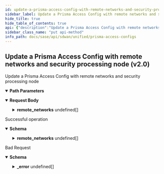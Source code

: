 ```yaml
---
id: update-a-prisma-access-config-with-remote-networks-and-security-processing-node-v-2-0
sidebar_label: Update a Prisma Access Config with remote networks and security processing node (v2.0)
hide_title: true
hide_table_of_contents: true
api: {"description":"Update a Prisma Access Config with remote networks and security processing node","operationId":"put-sdwan-v2.0-api-sites-site_id-prismaaccess_configs-config_id","parameters":[{"description":"Site Id","in":"path","name":"site_id","required":true,"schema":{"description":"Site Id","type":"string"}},{"description":"Prisma Access Config","in":"path","name":"config_id","required":true,"schema":{"description":"Config Id","type":"string"}}],"requestBody":{"content":{"application/json":{"schema":{"properties":{"id":{"description":"Id","type":"string"},"remote_networks":{"description":"Remote Networks: Valid Valid ","items":{"properties":{"remote_network_names":{"description":"Remote Network Names","items":{"description":"Remote Network Names","type":"string"},"type":"array"},"spn_name":{"description":"Spn Name: NotNull(error = DEM_INVALID_SPN_NAME: Security processing name is not specified) ","type":"string"}},"required":["spn_name"]},"type":"array"},"site_id":{"description":"Site Id: Digits(fraction = 0, integer = 50, SITEID_INVALID) NotNull ","type":"string"}},"required":["site_id"]}}}},"responses":{"200":{"content":{"application/json":{"schema":{"properties":{"id":{"description":"Id","type":"string"},"remote_networks":{"description":"Remote Networks: Valid Valid ","items":{"properties":{"remote_network_names":{"description":"Remote Network Names","items":{"description":"Remote Network Names","type":"string"},"type":"array"},"spn_name":{"description":"Spn Name: NotNull(error = DEM_INVALID_SPN_NAME: Security processing name is not specified) ","type":"string"}},"required":["spn_name"]},"type":"array"},"site_id":{"description":"Site Id: Digits(fraction = 0, integer = 50, SITEID_INVALID) NotNull ","type":"string"}},"required":["site_id"]}}},"description":"Successful operation"},"400":{"content":{"application/json":{"example":{"value":{"_error":[{"code":"INVALID_JSON_INPUT"},{"code":"INVALID_JSON_EXTRA_ATTRIBUTE"},{"code":"SITE_NOT_FOUND"},{"code":"INVALID_JSON_COMMON_ATTR_MISMATCH"},{"code":"INVALID_REQUEST_DUPLICATE_KEY"}]}},"schema":{"properties":{"_error":{"items":{"properties":{"code":{"type":"string"},"message":{"type":"string"}}},"type":"array"}}}}},"description":"Bad Request"}},"tags":["Prisma Access Configs"],"method":"put","path":"/sdwan/v2.0/api/sites/{site_id}/prismaaccess_configs/{config_id}","servers":[{"url":"/"}],"jsonRequestBodyExample":{"id":"string","remote_networks":[{"remote_network_names":["string"],"spn_name":"string"}],"site_id":"string"},"info":{"contact":{},"description":"No description available.","title":"Prisma Access Configs","version":"Latest"},"postman":{"name":"Update a Prisma Access Config with remote networks and security processing node (v2.0)","description":{"content":"Update a Prisma Access Config with remote networks and security processing node","type":"text/plain"},"url":{"path":["sdwan","v2.0","api","sites",":site_id","prismaaccess_configs",":config_id"],"host":["{{baseUrl}}"],"query":[],"variable":[{"disabled":false,"description":{"content":"(Required) Site Id","type":"text/plain"},"type":"any","value":"","key":"site_id"},{"disabled":false,"description":{"content":"(Required) Prisma Access Config","type":"text/plain"},"type":"any","value":"","key":"config_id"}]},"header":[{"key":"Content-Type","value":"application/json"},{"key":"Accept","value":"application/json"}],"method":"PUT","body":{"mode":"raw","raw":"\"\"","options":{"raw":{"language":"json"}}}}}
sidebar_class_name: "put api-method"
info_path: docs/sase/api/sdwan/unified/prisma-access-configs
---
```



## Update a Prisma Access Config with remote networks and security processing node (v2.0)



Update a Prisma Access Config with remote networks and security processing node

<details style={{"marginBottom":"1rem"}} data-collapsed={false} open={true}><summary style={{}}><strong>Path Parameters</strong></summary><div><ul><ParamsItem className={"paramsItem"} param={{"description":"Site Id","in":"path","name":"site_id","required":true,"schema":{"description":"Site Id","type":"string"}}}></ParamsItem><ParamsItem className={"paramsItem"} param={{"description":"Prisma Access Config","in":"path","name":"config_id","required":true,"schema":{"description":"Config Id","type":"string"}}}></ParamsItem></ul></div></details><details style={{}} data-collapsed={false} open={true}><summary style={{"textAlign":"left"}}><strong>Request Body</strong></summary><div style={{"textAlign":"left","marginLeft":"1rem"}}></div><ul style={{"marginLeft":"1rem"}}><SchemaItem collapsible={false} name={"id"} required={false} schemaDescription={"Id"} schemaName={"string"} qualifierMessage={undefined}></SchemaItem><SchemaItem collapsible={true} className={"schemaItem"}><details style={{}}><summary style={{}}><strong>remote_networks</strong><span style={{"opacity":"0.6"}}> undefined[]</span></summary><div style={{"marginLeft":"1rem"}}><div style={{"marginTop":".5rem","marginBottom":".5rem"}}>

Remote Networks: Valid Valid 

</div><SchemaItem collapsible={false} name={"remote_network_names"} required={false} schemaDescription={"Remote Network Names"} schemaName={"string[]"} qualifierMessage={undefined}></SchemaItem><SchemaItem collapsible={false} name={"spn_name"} required={true} schemaDescription={"Spn Name: NotNull(error = DEM_INVALID_SPN_NAME: Security processing name is not specified) "} schemaName={"string"} qualifierMessage={undefined}></SchemaItem></div></details></SchemaItem><SchemaItem collapsible={false} name={"site_id"} required={true} schemaDescription={"Site Id: Digits(fraction = 0, integer = 50, SITEID_INVALID) NotNull "} schemaName={"string"} qualifierMessage={undefined}></SchemaItem></ul></details><div><ApiTabs><TabItem label={"200"} value={"200"}><div>

Successful operation

</div><div><details style={{}} data-collapsed={false} open={true}><summary style={{"textAlign":"left"}}><strong>Schema</strong></summary><div style={{"textAlign":"left","marginLeft":"1rem"}}></div><ul style={{"marginLeft":"1rem"}}><SchemaItem collapsible={false} name={"id"} required={false} schemaDescription={"Id"} schemaName={"string"} qualifierMessage={undefined}></SchemaItem><SchemaItem collapsible={true} className={"schemaItem"}><details style={{}}><summary style={{}}><strong>remote_networks</strong><span style={{"opacity":"0.6"}}> undefined[]</span></summary><div style={{"marginLeft":"1rem"}}><div style={{"marginTop":".5rem","marginBottom":".5rem"}}>

Remote Networks: Valid Valid 

</div><SchemaItem collapsible={false} name={"remote_network_names"} required={false} schemaDescription={"Remote Network Names"} schemaName={"string[]"} qualifierMessage={undefined}></SchemaItem><SchemaItem collapsible={false} name={"spn_name"} required={true} schemaDescription={"Spn Name: NotNull(error = DEM_INVALID_SPN_NAME: Security processing name is not specified) "} schemaName={"string"} qualifierMessage={undefined}></SchemaItem></div></details></SchemaItem><SchemaItem collapsible={false} name={"site_id"} required={true} schemaDescription={"Site Id: Digits(fraction = 0, integer = 50, SITEID_INVALID) NotNull "} schemaName={"string"} qualifierMessage={undefined}></SchemaItem></ul></details></div></TabItem><TabItem label={"400"} value={"400"}><div>

Bad Request

</div><div><details style={{}} data-collapsed={false} open={true}><summary style={{"textAlign":"left"}}><strong>Schema</strong></summary><div style={{"textAlign":"left","marginLeft":"1rem"}}></div><ul style={{"marginLeft":"1rem"}}><SchemaItem collapsible={true} className={"schemaItem"}><details style={{}}><summary style={{}}><strong>_error</strong><span style={{"opacity":"0.6"}}> undefined[]</span></summary><div style={{"marginLeft":"1rem"}}><SchemaItem collapsible={false} name={"code"} required={false} schemaDescription={undefined} schemaName={"string"} qualifierMessage={undefined}></SchemaItem><SchemaItem collapsible={false} name={"message"} required={false} schemaDescription={undefined} schemaName={"string"} qualifierMessage={undefined}></SchemaItem></div></details></SchemaItem></ul></details></div></TabItem></ApiTabs></div>
      